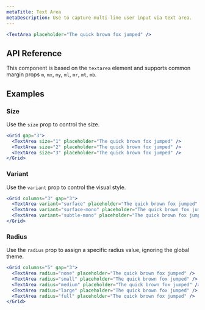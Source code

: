 ```yaml
---
metaTitle: Text Area
metaDescription: Use to capture multi-line user input via text area.
---
```


```jsx live=true
<TextArea placeholder="The quick brown fox jumped" />
```

## API Reference

This component is based on the `textarea` element and supports common margin props `m`, `mx`, `my`, `ml`, `mr`, `mt`, `mb`.

<ThemesPropsTable name="textArea" />

## Examples

### Size

Use the `size` prop to control the size.

```jsx live=true
<Grid gap="3">
  <TextArea size="1" placeholder="The quick brown fox jumped" />
  <TextArea size="2" placeholder="The quick brown fox jumped" />
  <TextArea size="3" placeholder="The quick brown fox jumped" />
</Grid>
```

### Variant

Use the `variant` prop to control the visual style.

```jsx live=true
<Grid columns="3" gap="3">
  <TextArea variant="surface" placeholder="The quick brown fox jumped" />
  <TextArea variant="surface-mono" placeholder="The quick brown fox jumped" />
  <TextArea variant="subtle-mono" placeholder="The quick brown fox jumped" />
</Grid>
```

### Radius

Use the `radius` prop to assign a specific radius value, ignoring the global theme.

```jsx live=true
<Grid columns="5" gap="3">
  <TextArea radius="none" placeholder="The quick brown fox jumped" />
  <TextArea radius="small" placeholder="The quick brown fox jumped" />
  <TextArea radius="medium" placeholder="The quick brown fox jumped" />
  <TextArea radius="large" placeholder="The quick brown fox jumped" />
  <TextArea radius="full" placeholder="The quick brown fox jumped" />
</Grid>
```
